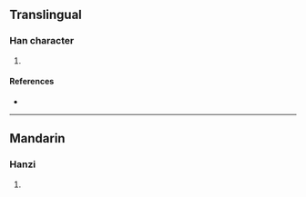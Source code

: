 {{character info/new}}
==Translingual==

===Han character===
{{Han char|rn=86|rad=火|as=09|sn=13|four=93850|canj=FIHR|ids=⿰火咸}}

# {{defn|Han|sort=火09}}

====References====
* {{Han ref|kx=0677.020|dkj=19198|hdz=32216.030|uh=7158|ud=29016|bh=DE78|bd=56952}}

----

==Mandarin==

===Hanzi===
{{cmn-hanzi|pin=[[chán]] ([[chan2]])|wg=ch'an<sup>2</sup>}}

# {{defn|lang=cmn|sort=火09}}